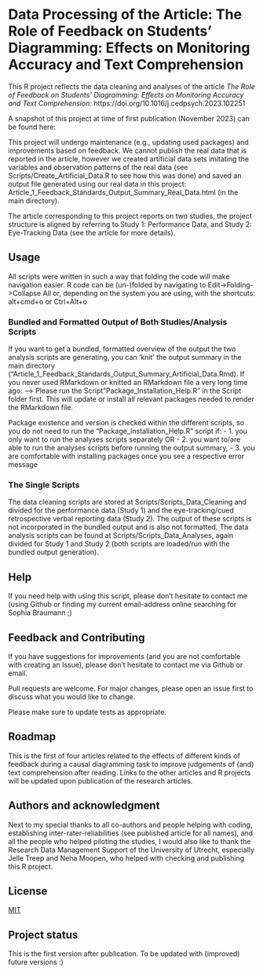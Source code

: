 # Data Processing of the Article: The Role of Feedback on Students’ Diagramming: Effects on Monitoring Accuracy and Text Comprehension

This R project reflects the data cleaning and analyses of the article
_The Role of Feedback on Students’ Diagramming: Effects on Monitoring Accuracy and Text Comprehension:_ https://doi.org/10.1016/j.cedpsych.2023.102251

A snapshot of this project at time of first publication (November 2023) can be found here: 

This project will undergo maintenance (e.g., updating used packages) and improvements based on feedback. 
We cannot publish the real data that is reported in the article, however we created artificial data sets imitating the variables and observation patterns of the real data 
(see Scripts/Create_Artificial_Data.R to see how this was done) and saved an output file generated using our real data in this project: Article_1_Feedback_Standards_Output_Summary_Real_Data.html (in the main directory). 

The article corresponding to this project reports on two studies, the project structure is aligned by referring to Study 1: Performance Data, and Study 2: Eye-Tracking Data (see the article for more details).

## Usage                      

All scripts were written in such a way that folding the code will make navigation easier. R code can be (un-)folded by navigating to Edit->Folding->Collapse All 
or, depending on the system you are using, with the shortcuts: alt+cmd+o or Ctrl+Alt+o

### Bundled and Formatted Output of Both Studies/Analysis Scripts
If you want to get a bundled, formatted overview of the output the two analysis scripts are generating, you can 'knit' the output summary in the main directory ("Article_1_Feedback_Standards_Output_Summary_Artificial_Data.Rmd).
If you never used RMarkdown or knitted an RMarkdown file a very long time ago:
 --> Please run the Script "Package_Installation_Help.R" in the Script folder first. 
    This will update or install all relevant packages needed to render the RMarkdown file.

Package existence and version is checked within the different scripts, so 
you do not need to run the "Package_Installation_Help.R" script if:
 - 1. you only want to run the analyses scripts separately OR
 - 2. you want to/are able to run the analyses scripts before running the output summary, 
 - 3. you are comfortable with installing packages once you see a respective error message

### The Single Scripts
The data cleaning scripts are stored at Scripts/Scripts_Data_Cleaning and divided for the performance data (Study 1) and the eye-tracking/cued retrospective verbal reporting data (Study 2). The output of these scripts is not incorporated in the bundled output and is also not formatted.
The data analysis scripts can be found at Scripts/Scripts_Data_Analyses, again divided for Study 1 and Study 2 (both scripts are loaded/run with the bundled output generation).

## Help                       
If you need help with using this script, please don't hesitate to contact me (using Github or finding my current email-address online searching for Sophia Braumann ;)

## Feedback and Contributing  
If you have suggestions for improvements (and you are not comfortable with creating an Issue), please don't hesitate to contact me via Github or email.

Pull requests are welcome. For major changes, please open an issue first to discuss what you would like to change.

Please make sure to update tests as appropriate.

## Roadmap                    

This is the first of four articles related to the effects of different kinds of feedback during a causal diagramming task to improve judgements of (and) text comprehension after reading. Links to the other articles and R projects will be updated upon publication of the research articles.

## Authors and acknowledgment 

Next to my special thanks to all co-authors and people helping with coding, establishing inter-rater-reliabilities (see published article for all names), and all the people who helped piloting the studies, I would also like to thank the Research Data Management Support of the University of Utrecht, especially Jelle Treep and Neha Moopen, who helped with checking and publishing this R project.

## License                    

[MIT](https://choosealicense.com/licenses/mit/)

## Project status             

This is the first version after publication. To be updated with (improved) future versions :)





